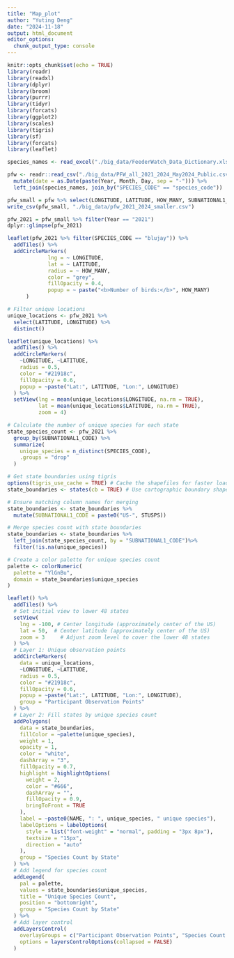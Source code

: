 ```yaml
---
title: "Map_plot"
author: "Yuting Deng"
date: "2024-11-18"
output: html_document
editor_options: 
  chunk_output_type: console
---
```


```r
knitr::opts_chunk$set(echo = TRUE)
library(readr)
library(readxl)
library(dplyr)
library(broom)
library(purrr)
library(tidyr)
library(forcats)
library(ggplot2)
library(scales)
library(tigris)
library(sf)
library(forcats)
library(leaflet)
```

```r
species_names <- read_excel("./big_data/FeederWatch_Data_Dictionary.xlsx", sheet = "Species Codes", skip = 3)

pfw <- readr::read_csv("./big_data/PFW_all_2021_2024_May2024_Public.csv") %>% 
  mutate(date = as.Date(paste(Year, Month, Day, sep = "-"))) %>% 
  left_join(species_names, join_by("SPECIES_CODE" == "species_code"))

pfw_small = pfw %>% select(LONGITUDE, LATITUDE, HOW_MANY, SUBNATIONAL1_CODE, SPECIES_CODE, Year)
write_csv(pfw_small, "./big_data/pfw_2021_2024_smaller.csv")

pfw_2021 = pfw_small %>% filter(Year == "2021")
dplyr::glimpse(pfw_2021)
```

```r
leaflet(pfw_2021 %>% filter(SPECIES_CODE == "blujay")) %>%
  addTiles() %>%
  addCircleMarkers(
             lng = ~ LONGITUDE,
             lat = ~ LATITUDE,
             radius = ~ HOW_MANY,
             color = "grey",
             fillOpacity = 0.4,
             popup = ~ paste("<b>Number of birds:</b>", HOW_MANY)
      )
```

```r
# Filter unique locations
unique_locations <- pfw_2021 %>%
  select(LATITUDE, LONGITUDE) %>%
  distinct()

leaflet(unique_locations) %>%
  addTiles() %>%
  addCircleMarkers(
    ~LONGITUDE, ~LATITUDE,
    radius = 0.5,
    color = "#21918c",
    fillOpacity = 0.6,
    popup = ~paste("Lat:", LATITUDE, "Lon:", LONGITUDE)
  ) %>%
  setView(lng = mean(unique_locations$LONGITUDE, na.rm = TRUE),
          lat = mean(unique_locations$LATITUDE, na.rm = TRUE),
          zoom = 4)
```


```r
# Calculate the number of unique species for each state
state_species_count <- pfw_2021 %>%
  group_by(SUBNATIONAL1_CODE) %>%
  summarize(
    unique_species = n_distinct(SPECIES_CODE),
    .groups = "drop"
  )

# Get state boundaries using tigris
options(tigris_use_cache = TRUE) # Cache the shapefiles for faster loading
state_boundaries <- states(cb = TRUE) # Use cartographic boundary shapefiles for simplicity

# Ensure matching column names for merging
state_boundaries <- state_boundaries %>%
  mutate(SUBNATIONAL1_CODE = paste0("US-", STUSPS))

# Merge species count with state boundaries
state_boundaries <- state_boundaries %>%
  left_join(state_species_count, by = "SUBNATIONAL1_CODE")%>% 
  filter(!is.na(unique_species))

# Create a color palette for unique species count
palette <- colorNumeric(
  palette = "YlGnBu",
  domain = state_boundaries$unique_species
)
```

```r
leaflet() %>%
  addTiles() %>%
  # Set initial view to lower 48 states
  setView(
    lng = -100, # Center longitude (approximately center of the US)
    lat = 50,  # Center latitude (approximately center of the US)
    zoom = 3     # Adjust zoom level to cover the lower 48 states
  ) %>%
  # Layer 1: Unique observation points
  addCircleMarkers(
    data = unique_locations,
    ~LONGITUDE, ~LATITUDE,
    radius = 0.5,
    color = "#21918c",
    fillOpacity = 0.6,
    popup = ~paste("Lat:", LATITUDE, "Lon:", LONGITUDE),
    group = "Participant Observation Points"
  ) %>%
  # Layer 2: Fill states by unique species count
  addPolygons(
    data = state_boundaries,
    fillColor = ~palette(unique_species),
    weight = 1,
    opacity = 1,
    color = "white",
    dashArray = "3",
    fillOpacity = 0.7,
    highlight = highlightOptions(
      weight = 2,
      color = "#666",
      dashArray = "",
      fillOpacity = 0.9,
      bringToFront = TRUE
    ),
    label = ~paste0(NAME, ": ", unique_species, " unique species"),
    labelOptions = labelOptions(
      style = list("font-weight" = "normal", padding = "3px 8px"),
      textsize = "15px",
      direction = "auto"
    ),
    group = "Species Count by State"
  ) %>%
  # Add legend for species count
  addLegend(
    pal = palette,
    values = state_boundaries$unique_species,
    title = "Unique Species Count",
    position = "bottomright",
    group = "Species Count by State"
  ) %>%
  # Add layer control
  addLayersControl(
    overlayGroups = c("Participant Observation Points", "Species Count by State"),
    options = layersControlOptions(collapsed = FALSE)
  )
```

